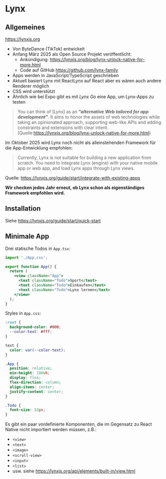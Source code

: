 
# Lynx

## Allgemeines

https://lynxjs.org

- Von ByteDance (TikTok) entwickelt
- Anfang März 2025 als Open Source Projekt veröffentlicht:
  - Ankündigung: https://lynxjs.org/blog/lynx-unlock-native-for-more.html
  - Code auf GitHub https://github.com/lynx-family
- Apps werden in JavaScript/TypeScript geschrieben
- Aktuell basiert Lynx mit ReactLynx auf React aber es wären auch andere Renderer möglich
- CSS wird unterstützt
- Ähnlich wie bei Expo gibt es mit _Lynx Go_ eine App, um Lynx-Apps zu testen

> You can think of [Lynx] as an **_"alternative Web tailored for app development"_**. It aims to honor the assets of web technologies while taking an opinionated approach, supporting web-like APIs and adding constraints and extensions with clear intent. (Quelle:https://lynxjs.org/blog/lynx-unlock-native-for-more.html)

<Callout type="warning">
Im Oktober 2025 wird Lynx noch nicht als alleinstehenden Framework für die App-Entwicklung empfohlen:

> Currently, Lynx is not suitable for building a new application from scratch. You need to integrate Lynx (engine) with your native mobile app or web app, and load Lynx apps through Lynx views. 

Quelle: https://lynxjs.org/guide/start/integrate-with-existing-apps
</Callout>

**Wir checken jedes Jahr erneut, ob Lynx schon als eigenständiges Framework empfohlen wird.**

## Installation 

Siehe https://lynxjs.org/guide/start/quick-start

## Minimale App

Drei statische Todos in `App.tsx`: 

```jsx
import './App.css';

export function App() {
  return (
    <view className="App">
      <text className="Todo">Sport</text>
      <text className="Todo">Einkaufen</text>
      <text className="Todo">Lynx lernen</text>
    </view>
  );
}
```

Styles in `App.css`:

```css
:root {
  background-color: #000;
  --color-text: #fff;
}

text {
  color: var(--color-text);
}

.App {
  position: relative;
  min-height: 100vh;
  display: flex;
  flex-direction: column;
  align-items: center;
  justify-content: center;
}

.Todo {
  font-size: 32px;
}
```

Es gibt ein paar vordefinierte Komponenten, die im Gegensatz zu React Native nicht importiert werden müssen, z.B.:

- `<view>`
- `<text>`
- `<image>`
- `<scroll-view>`
- `<input>`
- `<list>`
- usw. siehe https://lynxjs.org/api/elements/built-in/view.html